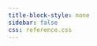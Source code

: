 ```yaml
---
title-block-style: none
sidebar: false
css: reference.css
---
```


::: {.column-screen}
<script type="module" src="https://unpkg.com/rapidoc/dist/rapidoc-min.js"></script>
<rapi-doc 
    spec-url="https://api.dev.vm.validmind.ai/admin/api/v1/swagger.json"
    show-header="false"
    theme="light"
    load-fonts="true"
    regular-font="Inter"
    mono-font="'Consolas' monospace"
    font-size="largest"
    primary-color="#196972"
    bg-color="#ffffff"
    nav-bg-color="#ffffff" 
    nav-text-color="#585F60" 
    nav-hover-bg-color="#ffffff" 
    nav-hover-text-color="#de257e"
    nav-accent-color="#de257e" 
    nav-accent-text-color="#de257e"
    show-method-in-nav-bar="colored-block"
    use-path-in-nav-bar="true"
    allow-authentication="false"
    allow-server-selection="false"
    allow-try="false"
    allow-search="true"
    allow-advanced-search="true"
    fill-request-fields-with-example="true">
</rapi-doc>
:::
